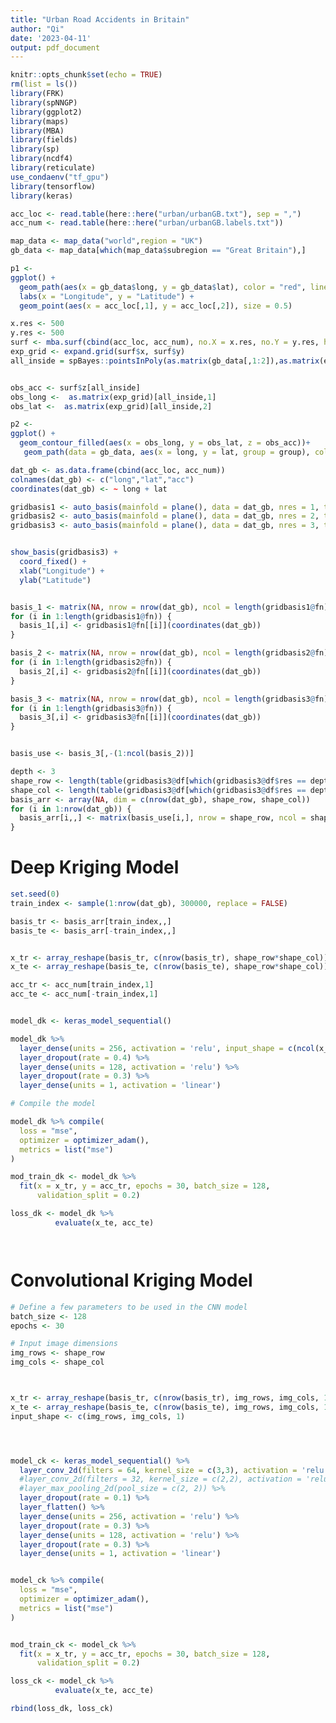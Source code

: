 ```yaml
---
title: "Urban Road Accidents in Britain"
author: "Qi"
date: '2023-04-11'
output: pdf_document
---
```


```r
knitr::opts_chunk$set(echo = TRUE)
rm(list = ls())
library(FRK)
library(spNNGP)
library(ggplot2)
library(maps)
library(MBA)
library(fields)
library(sp)
library(ncdf4)
library(reticulate)
use_condaenv("tf_gpu")
library(tensorflow)
library(keras)
```


```r
acc_loc <- read.table(here::here("urban/urbanGB.txt"), sep = ",")
acc_num <- read.table(here::here("urban/urbanGB.labels.txt"))

map_data <- map_data("world",region = "UK")
gb_data <- map_data[which(map_data$subregion == "Great Britain"),]
```


```r

p1 <-
ggplot() +
  geom_path(aes(x = gb_data$long, y = gb_data$lat), color = "red", linewidth = 0.8) +
  labs(x = "Longitude", y = "Latitude") +
  geom_point(aes(x = acc_loc[,1], y = acc_loc[,2]), size = 0.5)

x.res <- 500
y.res <- 500
surf <- mba.surf(cbind(acc_loc, acc_num), no.X = x.res, no.Y = y.res, h = 5, m = 2, extend = TRUE)$xyz.est
exp_grid <- expand.grid(surf$x, surf$y)
all_inside = spBayes::pointsInPoly(as.matrix(gb_data[,1:2]),as.matrix(exp_grid))


obs_acc <- surf$z[all_inside]
obs_long <-  as.matrix(exp_grid)[all_inside,1]
obs_lat <-  as.matrix(exp_grid)[all_inside,2]

p2 <-
ggplot() +
  geom_contour_filled(aes(x = obs_long, y = obs_lat, z = obs_acc))+
   geom_path(data = gb_data, aes(x = long, y = lat, group = group), color = "red")


```
```r
dat_gb <- as.data.frame(cbind(acc_loc, acc_num))
colnames(dat_gb) <- c("long","lat","acc")
coordinates(dat_gb) <- ~ long + lat

gridbasis1 <- auto_basis(mainfold = plane(), data = dat_gb, nres = 1, type = "Gaussian", regular = 1)
gridbasis2 <- auto_basis(mainfold = plane(), data = dat_gb, nres = 2, type = "Gaussian", regular = 1)
gridbasis3 <- auto_basis(mainfold = plane(), data = dat_gb, nres = 3, type = "Gaussian", regular = 1)


show_basis(gridbasis3) + 
  coord_fixed() +
  xlab("Longitude") +
  ylab("Latitude")


basis_1 <- matrix(NA, nrow = nrow(dat_gb), ncol = length(gridbasis1@fn))
for (i in 1:length(gridbasis1@fn)) {
  basis_1[,i] <- gridbasis1@fn[[i]](coordinates(dat_gb))
}

basis_2 <- matrix(NA, nrow = nrow(dat_gb), ncol = length(gridbasis2@fn))
for (i in 1:length(gridbasis2@fn)) {
  basis_2[,i] <- gridbasis2@fn[[i]](coordinates(dat_gb))
}

basis_3 <- matrix(NA, nrow = nrow(dat_gb), ncol = length(gridbasis3@fn))
for (i in 1:length(gridbasis3@fn)) {
  basis_3[,i] <- gridbasis3@fn[[i]](coordinates(dat_gb))
}


basis_use <- basis_3[,-(1:ncol(basis_2))]

depth <- 3
shape_row <- length(table(gridbasis3@df[which(gridbasis3@df$res == depth) , 2 ]))
shape_col <- length(table(gridbasis3@df[which(gridbasis3@df$res == depth) , 1 ]))
basis_arr <- array(NA, dim = c(nrow(dat_gb), shape_row, shape_col))
for (i in 1:nrow(dat_gb)) {
  basis_arr[i,,] <- matrix(basis_use[i,], nrow = shape_row, ncol = shape_col, byrow = T)
}


```
# Deep Kriging Model

```r
set.seed(0)
train_index <- sample(1:nrow(dat_gb), 300000, replace = FALSE)
```


```r
basis_tr <- basis_arr[train_index,,]
basis_te <- basis_arr[-train_index,,]


x_tr <- array_reshape(basis_tr, c(nrow(basis_tr), shape_row*shape_col))  # So we want to reshape each observation from a picture to a vector
x_te <- array_reshape(basis_te, c(nrow(basis_te), shape_row*shape_col))  # Same as prervious step

acc_tr <- acc_num[train_index,1]
acc_te <- acc_num[-train_index,1]


model_dk <- keras_model_sequential() 

model_dk %>% 
  layer_dense(units = 256, activation = 'relu', input_shape = c(ncol(x_tr))) %>% 
  layer_dropout(rate = 0.4) %>% 
  layer_dense(units = 128, activation = 'relu') %>%
  layer_dropout(rate = 0.3) %>%
  layer_dense(units = 1, activation = 'linear')

# Compile the model

model_dk %>% compile(
  loss = "mse",
  optimizer = optimizer_adam(),
  metrics = list("mse")
)

mod_train_dk <- model_dk %>%
  fit(x = x_tr, y = acc_tr, epochs = 30, batch_size = 128, 
      validation_split = 0.2)

loss_dk <- model_dk %>%
          evaluate(x_te, acc_te)




```
# Convolutional Kriging Model


```r
# Define a few parameters to be used in the CNN model
batch_size <- 128
epochs <- 30

# Input image dimensions
img_rows <- shape_row
img_cols <- shape_col



x_tr <- array_reshape(basis_tr, c(nrow(basis_tr), img_rows, img_cols, 1))
x_te <- array_reshape(basis_te, c(nrow(basis_te), img_rows, img_cols, 1))
input_shape <- c(img_rows, img_cols, 1)




model_ck <- keras_model_sequential() %>%
  layer_conv_2d(filters = 64, kernel_size = c(3,3), activation = 'relu', input_shape = input_shape) %>% 
  #layer_conv_2d(filters = 32, kernel_size = c(2,2), activation = 'relu') %>% 
  #layer_max_pooling_2d(pool_size = c(2, 2)) %>% 
  layer_dropout(rate = 0.1) %>% 
  layer_flatten() %>%
  layer_dense(units = 256, activation = 'relu') %>% 
  layer_dropout(rate = 0.3) %>% 
  layer_dense(units = 128, activation = 'relu') %>% 
  layer_dropout(rate = 0.3) %>% 
  layer_dense(units = 1, activation = 'linear')


model_ck %>% compile(
  loss = "mse",
  optimizer = optimizer_adam(),
  metrics = list("mse")
)


mod_train_ck <- model_ck %>%
  fit(x = x_tr, y = acc_tr, epochs = 30, batch_size = 128, 
      validation_split = 0.2)

loss_ck <- model_ck %>%
          evaluate(x_te, acc_te)
```

```r
rbind(loss_dk, loss_ck)

```


